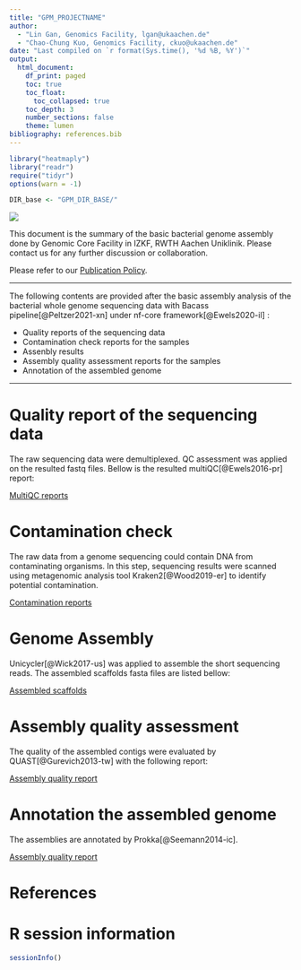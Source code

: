 ```yaml
---
title: "GPM_PROJECTNAME"
author:
  - "Lin Gan, Genomics Facility, lgan@ukaachen.de"
  - "Chao-Chung Kuo, Genomics Facility, ckuo@ukaachen.de"
date: "Last compiled on `r format(Sys.time(), '%d %B, %Y')`"
output:
  html_document:
    df_print: paged
    toc: true
    toc_float:
      toc_collapsed: true
    toc_depth: 3
    number_sections: false
    theme: lumen
bibliography: references.bib
---
```


```r
library("heatmaply")
library("readr")
require("tidyr")
options(warn = -1)

DIR_base <- "GPM_DIR_BASE/"
```

![](RWTH_IZKF_GF_Logo_rgb.png)

This document is the summary of the basic bacterial genome assembly done by Genomic Core Facility in IZKF, RWTH Aachen Uniklinik. Please contact us for any further discussion or collaboration.

Please refer to our [Publication Policy](https://genomics.rwth-aachen.de/services/publication-policy/).

------------------------------------------------------------------------

The following contents are provided after the basic assembly analysis of the bacterial whole genome sequencing data with Bacass pipeline[@Peltzer2021-xn] under nf-core framework[@Ewels2020-il] :

- Quality reports of the sequencing data
- Contamination check reports for the samples
- Assenbly results
- Assembly quality assessment reports for the samples
- Annotation of the assembled genome

------------------------------------------------------------------------

# Quality report of the sequencing data

The raw sequencing data were demultiplexed. QC assessment was applied on the resulted fastq files. Bellow is the resulted multiQC[@Ewels2016-pr] report:

[MultiQC reports](GPM_URL_3_Reports/multiqc/multiqc_report.html)

# Contamination check

The raw data from a genome sequencing could contain DNA from contaminating organisms. In this step, sequencing results were scanned using metagenomic analysis tool Kraken2[@Wood2019-er] to identify potential contamination.

[Contamination reports](GPM_URL_2_Processed_data/Kraken2)

# Genome Assembly

Unicycler[@Wick2017-us] was applied to assemble the short sequencing reads. The assembled scaffolds fasta files are listed bellow:

[Assembled scaffolds](GPM_URL_2_Processed_data/assembly)

# Assembly quality assessment

The quality of the assembled contigs were evaluated by QUAST[@Gurevich2013-tw] with the following report:

[Assembly quality report](GPM_URL_2_Processed_data/QUAST/other_files/report.html)

# Annotation the assembled genome

The assemblies are annotated by Prokka[@Seemann2014-ic].

[Assembly quality report](GPM_URL_2_Processed_data/Prokka)

# References

<div id="refs"></div>


# R session information

```r
sessionInfo()
```